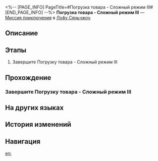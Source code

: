 <%-- [PAGE_INFO]
PageTitle=#Погрузка товара - Сложный режим III#
[END_PAGE_INFO] --%>
{{Дополнить|Диалоги.}}
{{Миссия Инфобокс
|id              = 8025233
|Название        = 
|Изображение     = Миссия Погрузка товара - Сложный режим III.png
|Тип             = Миссия приключения
|Событие         = 
|Глава           = 
|Условия         = 
|Персонажи       = Первопроходец
|СтартЛокация    = [[Лофу Сяньчжоу]] — [[«Рассекатель небес»]]
|Мир             = Лофу Сяньчжоу
|Предыдущая      = 
|Следующая       = 
|Награды         = 
}}
'''Погрузка товара - Сложный режим III''' — [[Миссия приключения]] в [[Лофу Сяньчжоу]].

==Описание==
{{Описание|<!--официальное описание из Перекрёстка судеб-->}}

==Этапы==
# Завершите Погрузку товара - Сложный режим III

==Прохождение==
{{Дополнить}}
===Завершите Погрузку товара - Сложный режим III===
{{Описание миссии|тип=Миссия приключения|локация=«Рассекатель небес»|Завершите Погрузку товара - Сложный режим III}}
{{Диалог Начало}}

{{Диалог Конец}}

==На других языках==
{{На других языках
|en   = Inventory Arrangement Hard Mode III
|zhs  = 「码放货物」困难模式III
|zht  = 「堆放貨物」困難模式III
|ja   = 「貨物整理」難易度・困難III
|ko   = 「화물 적재」 어려움 모드 III
|es   = Cargamento de mercancía: modo difícil&nbsp;III
|fr   = Mode difficile III de Gestion du chargement
|ru   = Погрузка товара - Сложный режим III
|th   = โหลดสินค้าโหมดยาก III
|vi   = "Sắp Xếp Hàng Hóa" Chế Độ Khó III
|de   = Lagerverwaltung – Schwerer Modus III
|id   = "Penataan Barang" Mode Sulit III
|pt   = Organização de Inventário - Modo Difícil III
}}

==История изменений==
{{История изменений|3.5}}

==Навигация==
{{Миссия приключения Навбокс|Глава }}

[[en:]]
